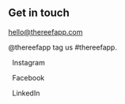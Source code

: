 
## Get in touch

<OutboundLink target="_blank" href="mailto:hello@thereefapp.com">hello@thereefapp.com</OutboundLink>

@thereefapp
tag us #thereefapp.

<OutboundLink target="_blank" href="https://www.instagram.com/thereefapp" height="48px" style="padding: 8px;">Instagram</OutboundLink>

<OutboundLink target="_blank" href="https://www.facebook.com/thereefapp/" height="48px" style="padding: 8px;">Facebook</OutboundLink>

<!--OutboundLink target="_blank" href="https://www.instagram.com/thereefapp" height="48px" style="padding: 8px;">Twitter</OutboundLink-->

<OutboundLink target="_blank" href="https://www.linkedin.com/company/the-reef-app/" height="48px" style="padding: 8px;">LinkedIn</OutboundLink>